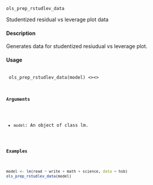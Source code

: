 ``ols_prep_rstudlev_data``

Studentized residual vs leverage plot data

#### Description 

Generates data for studentized resiudual vs leverage plot.

#### Usage 
<pre><code>
ols_prep_rstudlev_data(model)
<\code><\pre>

#### Arguments 
  
* ``model``: An object of class lm.

#### Examples 

```r
model <- lm(read ~ write + math + science, data = hsb)
ols_prep_rstudlev_data(model)
```
